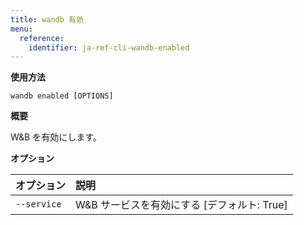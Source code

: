 ---
title: wandb 有効
menu:
  reference:
    identifier: ja-ref-cli-wandb-enabled
---

**使用方法**

`wandb enabled [OPTIONS]`

**概要**

W&B を有効にします。

**オプション**

| **オプション** | **説明** |
| :--- | :--- |
| `--service` | W&B サービスを有効にする [デフォルト: True] |
